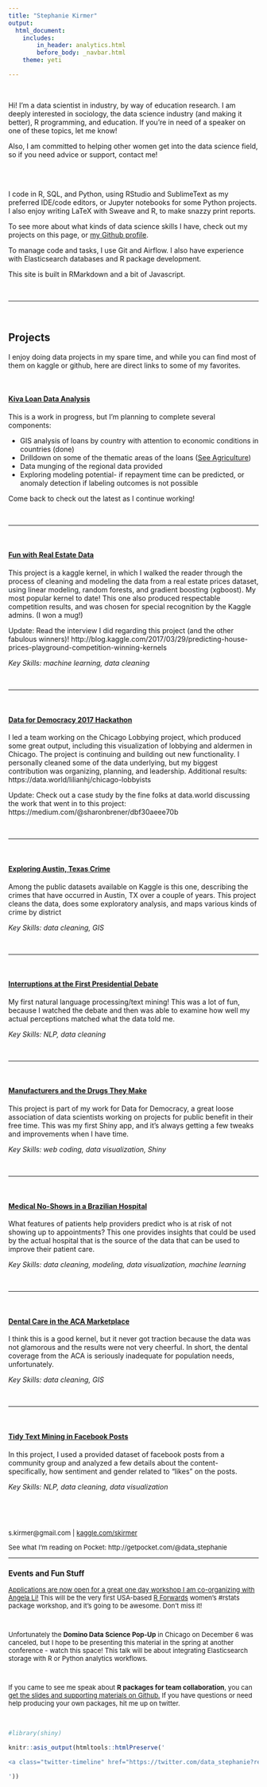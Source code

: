 ```yaml
---
title: "Stephanie Kirmer"
output: 
  html_document:
    includes:
        in_header: analytics.html
        before_body: _navbar.html
    theme: yeti

---
```


<div class = "row">
<div class = "col-md-8">

<BR>

Hi! I'm a data scientist in industry, by way of education research. I am deeply interested in sociology, the data science industry (and making it better), R programming, and education. If you're in need of a speaker on one of these topics, let me know! 

Also, I am committed to helping other women get into the data science field, so if you need advice or support, contact me!

<BR>
<BR>

I code in R, SQL, and Python, using RStudio and SublimeText as my preferred IDE/code editors, 
or Jupyter notebooks for some Python projects. I also enjoy writing LaTeX with Sweave and R, to make snazzy print reports.

To see more about what kinds of data science skills I have, check out my projects on this page,
or [my Github profile](http://github.com/skirmer).

To manage code and tasks, I use Git and Airflow. I also have experience with 
Elasticsearch databases and R package development.

This site is built in RMarkdown and a bit of Javascript.

<BR>

***
<BR>

## Projects

I enjoy doing data projects in my spare time, and while you can find most of them on kaggle or github, here are direct links to some of my favorites.

<BR>

#### [Kiva Loan Data Analysis](https://skirmer.shinyapps.io/Kiva_Loans/)  

This is a work in progress, but I'm planning to complete several components:   

* GIS analysis of loans by country with attention to economic conditions in countries (done) 
* Drilldown on some of the thematic areas of the loans ([See Agriculture](https://github.com/skirmer/kaggle_kiva/blob/master/ag_drilldown.Rmd))
* Data munging of the regional data provided 
* Exploring modeling potential- if repayment time can be predicted, or 
anomaly detection if labeling outcomes is not possible  

Come back to check out the latest as I continue working!

<BR>

***

<BR>

#### [Fun with Real Estate Data](https://www.kaggle.com/skirmer/house-prices-advanced-regression-techniques/fun-with-real-estate-data)

This project is a kaggle kernel, in which I walked the reader through the process of cleaning and modeling the data from a real estate prices dataset, using linear modeling, random forests, and gradient boosting (xgboost). My most popular kernel to date! This one also produced respectable competition results, and was chosen for special recognition by the Kaggle admins. (I won a mug!)

Update: Read the interview I did regarding this project (and the other fabulous winners)! 
http://blog.kaggle.com/2017/03/29/predicting-house-prices-playground-competition-winning-kernels

*Key Skills: machine learning, data cleaning*  

<BR>

***



<BR>

#### [Data for Democracy 2017 Hackathon](https://skirmer.shinyapps.io/chilobby/)

I led a team working on the Chicago Lobbying project, which produced some great output, including this visualization of lobbying and aldermen in Chicago. The project is continuing and building out new functionality. I personally cleaned some of the data underlying, but my biggest contribution was organizing, planning, and leadership. Additional results:
https://data.world/lilianhj/chicago-lobbyists

Update: Check out a case study by the fine folks at data.world discussing the work that went in to this project: https://medium.com/@sharonbrener/dbf30aeee70b

<BR>

***

<BR>

#### [Exploring Austin, Texas Crime](https://www.kaggle.com/skirmer/exploratory-analysis-of-austin-crime-with-maps)

Among the public datasets available on Kaggle is this one, describing the crimes that have occurred in Austin, TX over a couple of years. This project cleans the data, does some exploratory analysis, and maps various kinds of crime by district

*Key Skills: data cleaning, GIS*

<BR>

***

<BR>

#### [Interruptions at the First Presidential Debate](https://www.kaggle.com/skirmer/d/mrisdal/2016-us-presidential-debates/interruptions-at-the-first-presidential-debate)

My first natural language processing/text mining! This was a lot of fun, because I watched the debate and then was able to examine how well my actual perceptions matched what the data told me.

*Key Skills: NLP, data cleaning*

<BR>

***

<BR>

#### [Manufacturers and the Drugs They Make](https://skirmer.shinyapps.io/firstapp/)

This project is part of my work for Data for Democracy, a great loose association of data scientists working on projects for public benefit in their free time. This was my first Shiny app, and it's always getting a few tweaks and improvements when I have time.

*Key Skills: web coding, data visualization, Shiny*

<BR>

***

<BR>

#### [Medical No-Shows in a Brazilian Hospital](https://www.kaggle.com/skirmer/d/joniarroba/noshowappointments/wip-exploring-data-cleaning-in-medical-no-shows)

What features of patients help providers predict who is at risk of not showing up to appointments? This one provides insights that could be used by the actual hospital that is the source of the data that can be used to improve their patient care.

*Key Skills: data cleaning, modeling, data visualization, machine learning*

<BR>

***

<BR>

#### [Dental Care in the ACA Marketplace](https://www.kaggle.com/skirmer/d/hhs/health-insurance-marketplace/dental-care-in-the-aca-marketplace)

I think this is a good kernel, but it never got traction because the data was not glamorous and the results were not very cheerful. In short, the dental coverage from the ACA is seriously inadequate for population needs, unfortunately.

*Key Skills: data cleaning, GIS*

<BR>

***

<BR>

#### [Tidy Text Mining in Facebook Posts](https://www.kaggle.com/skirmer/d/mchirico/cheltenham-s-facebook-group/tidy-text-mining-in-facebook-posts)

In this project, I used a provided dataset of facebook posts from a community group and analyzed a few details about the content- specifically, how sentiment and gender related to "likes" on the posts.

*Key Skills: NLP, data cleaning, data visualization*

<BR>

</div>

<div class = "col-md-4">


<BR>

<font size = 2>

s.kirmer@gmail.com  |  [kaggle.com/skirmer](http://www.kaggle.com/skirmer)


See what I'm reading on Pocket: http://getpocket.com/@data_stephanie   

***

### Events and Fun Stuff 

[Applications are now open for a great one day workshop I am co-organizing with Angela Li!](http://forwards.github.io/edu/chicago/) This will be the very first USA-based [R Forwards](https://twitter.com/R_Forwards) women's #rstats package workshop, and it's going to be awesome. Don't miss it!

<BR>

Unfortunately the **Domino Data Science Pop-Up** in Chicago on December 6 was canceled, but I hope to be presenting this material in the spring at another conference - watch this space! This talk will be about integrating Elasticsearch storage with R or Python analytics workflows. 

<BR>

If you came to see me speak about **R packages for team collaboration**, you can [get the slides and supporting materials on Github.](https://github.com/skirmer/odsc2018) If you have questions or need help producing your own packages, hit me up on twitter.


</font>
<BR>

```r
#library(shiny)

knitr::asis_output(htmltools::htmlPreserve('

<a class="twitter-timeline" href="https://twitter.com/data_stephanie?ref_src=twsrc%5Etfw" data-height=1200 data-chrome="nofooter">Tweets by data_stephanie</a> <script async src="https://platform.twitter.com/widgets.js" charset="utf-8"></script>

'))

```


</div></div>